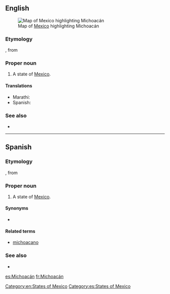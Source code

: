 ==English==
[[File:Mexico map, MX-MIC.svg|thumb|Map of [[Mexico]] highlighting Michoacán]]
===Etymology===
{{etyl|nah|en}} {{term|Michhuahcan||place of fish|lang=nah}}, from {{term|michhuah||possessor of fish|lang=nah}}

===Proper noun===
{{en-proper noun}}

# A state of [[Mexico]].

====Translations====
{{trans-top|state of Mexico}}
* Marathi: {{t-|mr|मिचोआकान|n|tr=micoākāna|sc=Deva}}
*Spanish: {{t+|es|Michoacán|f}}
{{trans-mid}}
{{trans-bottom}}

===See also===
*{{pedialite}}

[[Category:en:States of Mexico]]

----

==Spanish==

===Etymology===
{{etyl|nah|es}} {{term|Michhuahcan||place of fish|lang=nah}}, from {{term|michhuah||possessor of fish|lang=nah}}

===Proper noun===
{{es-proper noun|f}}

# A state of [[Mexico]].

====Synonyms====
* {{l|es|MC}} {{qualifier|abbreviation}}

====Related terms====
*[[michoacano]]

===See also===
* {{pedialite|lang=es}}

[[Category:es:States of Mexico]]

[[es:Michoacán]]
[[fr:Michoacán]]